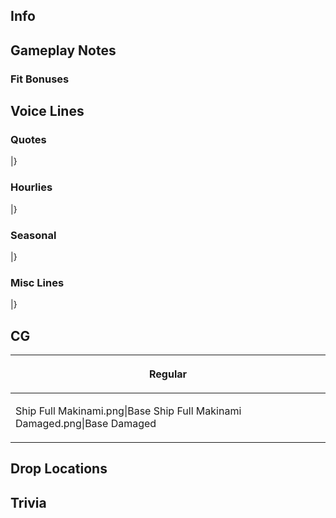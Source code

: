 ==Info==
{{KanmusuInfo|ID=471}}
{{KanmusuInfo|ID=471a}}

==Gameplay Notes==

===Fit Bonuses===
{{:Makinami/Equipment Bonuses}}

==Voice Lines==
===Quotes===
{{ShipquoteHeader}}
{{ShipquoteKai
|scenario = Introduction
|origin = 夕雲型駆逐艦、五番艦の巻波。来たわ。なに？この艦隊。提督、貴方も元気ないわね！私が来たのよ？そう、楽しくいきましょ！
|translation = I'm the 5th Ship of the Yuugumo-class destroyers, Makinami. Reporting in. What's going on with this fleet? Admiral, even you're not looking so good! I'm here, you know? Yeah, let's have some fun!
}}
{{ShipquoteKai|kai = true|scenario = Introduction
|origin =夕雲型駆逐艦、五番艦の巻波。今日も元気よ。提督、何？貴方少し元気がないの？大丈夫、私がいるから。そう、今日も前へ進んでいきましょう。
|translation =I'm the 5th Ship of the Yuugumo-class destroyers, Makinami. Feeling fine today as well. Admiral, what's the matter? You're not feeling up to it? Don't worry about it, I'm here for you. That's right, let's face today head on.
}}
{{ShipquoteKai
|scenario = Library
|origin =夕雲型駆逐艦、五番艦と言えば、この私、巻波！そう、長波姉のいっこ下！長波姉と同じ駆逐隊で、頑張ったよ！そうね～、ソロモンは私の庭みたいなもの…って、それ電探のせいでしょ！？勘弁してよ。ったく。
|translation =I'm known as the 5th ship of the Yuugumo-class destroyers, Makinami. That's right, I come just after big sis Naganami. I worked hard in the same destroyer division as big sis Naganami. Yeah, the Solomons are like my backya... Hey, that was because of RADAR, you know<ref>The superior USN RADAR at the [https://en.wikipedia.org/wiki/Battle_of_Cape_St._George Battle of Cape St. George] allowed the USN ships to get close before launching torpedoes. This resulted in Makinami and Oonami being taken out at the outset of the battle.</ref>!? Give me a break. Sheesh.
}}
{{ShipquoteKai
|scenario = Secretary 1
|origin =えぇ？私？いいわよ。付き合ってあげる。
|translation =Huh? Me? Alright. I'll keep you company.
}}
{{ShipquoteKai|kai = true|scenario = Secretary 1
|origin =うん、私でしょう？いいわ。付き合ってあげる。
|translation =Yeah, you called for me, right? Alright. I'll keep you company.
}}
{{ShipquoteKai
|scenario = Secretary 2
|origin =長波姉、行くの？じゃあ、私も。
|translation =Big sis Naganami, are you heading out? Then I'll come too.
}}
{{ShipquoteKai
|scenario = Secretary 3
|origin =高波、何？長波姉ばっかじゃなくって私にもくっつくなって…はあぁ？提督じゃん！何やってんのこんなとこで？あん？はぁ？意味わかんない！何？
|translation =Takanami, what's the matter? "Stop hogging big sis Naganami all to yourself"... Wha? Oh, it's the Admiral! What are you doing over there? Huh? Whaa? I don't get it! What?
}}
{{ShipquoteKai
|scenario = Idle
|origin =あぁ、金剛さん？いいよね。金剛姉妹は皆素敵だけど、金剛さんは別格！ねぇ、長波姉もそう思うない？えぇ？マジ？そうかな…あぁ、提督！提督は？
|translation =Ah, Kongou? She's great. All the Kongou sisters are wonderful, but Kongou is exceptional! Hey, big sis Naganami, what do you think? Eh? Really? Is that so... Ah, Admiral! Admiral, what do you think?
}}
{{ShipquoteKai
|scenario = Secretary Married
|origin =あはぁ、提督、長波姉見なかった？あぁ、そう。じゃあ、いいっか。あはぁ、お茶入れてあげる。飲むよね？飲むでしょう？
|translation =Aha, Admiral, have you seen big sis Naganami? Ah, I see. Oh well. I know, I'll make you some tea. You'll have some right? Won't you?
}}
{{ShipquoteKai
|scenario = Wedding
|origin =何？こんなとこに呼んで？私、忙しいだけど。ん？これ？…これって…あれ！？うそ！うそ、本当に！？嬉しいんだけど。うわぁ、あの…提督、私も、好き！
|translation =What is it? Why did you call me out here? I'm busy. Hmm? What's this? ...It's a... Wha!? No way! No way, are you serious!? I'm really happy. Whoa, umm... Admiral, I like you too!
}}
{{ShipquoteKai
|scenario = Looking At Scores
|origin =情報見たいな？待っててねぇ〜。これ、ねぇ〜？うん！やれやれ。
|translation =You want to review the information? Wait a minute~. This is what you wanted, right~? Yup! Whew.
}}
{{ShipquoteKai
|scenario = Joining A Fleet
|origin =第三十一駆逐隊、巻波、出ます！各艦、続いて。行くよ〜！
|translation = 31st Destroyer Division, Makinami, heading out! All ships, follow me. Let's goooo~!
}}
{{ShipquoteKai
|scenario = Equipment 1
|origin =ありがとう。いいんじゃない？
|translation =Thank you. This'll do, right?
}}
{{ShipquoteKai
|scenario = Equipment 2
|origin =まあまあね。助かる。
|translation =This works. Thanks.
}}
{{ShipquoteKai|kai = true|scenario = Equipment 2
|origin =なかなかね。ちょっと嬉しい。
|translation =This'll do. I'm kinda happy.
}}
{{ShipquoteKai
|scenario = Equipment 3
|origin =いいんじゃない？ねぇ、長波姉？
|translation =This'll do, right? Don't you think so, big sis Naganami?
}}
{{ShipquoteKai
|scenario = Supply
|origin =いいんじゃない？
|translation =This'll do, right?
}}
{{ShipquoteKai
|scenario = Docking Minor
|origin =ごめん、ちょっと修理。
|translation =Sorry, I'm going in for a quick repair.
}}
{{ShipquoteKai
|scenario = Docking Major
|origin =ごめん、私、ちょっと入院。じゃね。
|translation =Sorry, I'm going to be hospitalised for a while. See ya.
}}
{{ShipquoteKai
|scenario = Construction
|origin =新しい子、できたみたいね。
|translation =Looks like a new girl is done.
}}
{{ShipquoteKai
|scenario = Returning From Sortie
|origin =作戦完了！艦隊無事帰還よ。やれやれ。
|translation = Operation complete! The fleet has returned safely. Whew.
}}
{{ShipquoteKai
|scenario = Starting A Sortie
|origin =旗艦巻波、出撃！皆いい？付いてきて。行きます！
|translation =Flagship Makinami, sortieing! Everyone, ready? Follow me. Let's go!
}}
{{ShipquoteKai
|scenario = Battle Start
|origin =こっちが先に見つけた！今度はこっちから行くからね！砲戦、魚雷戦、用意！
|translation =I found you first! This time I'm going first! Ready the guns and torpedoes!
}}
{{ShipquoteKai
|scenario = Attack
|origin =やらせるもんか！
|translation =Oh no you don't!
}}
{{ShipquoteKai
|scenario = Air Battle/Daytime Spotting/Night Battle Attack
|origin =三十一駆、なめんな！
|translation =Don't underestimate DesDiv31!
}}
{{ShipquoteKai
|scenario = Night Battle
|origin =夜か。やってみる。電探があれば、私達だって！
|translation =Night huh. Let's give it a shot. With RADARs, even we can do it!
}}
{{ShipquoteKai|kai = true|scenario = Night Battle
|origin =夜か。行きますか。三十一駆の本領ってやつ。全艦、単縦陣。ぶっちかまそうか！
|translation =Night huh. Let's get going. We'll show them what DesDiv31 is made of. All ships, line ahead. Let's blow them away!
}}
{{ShipquoteKai
|scenario = MVP
|origin =そう？私が一番？えへぇ。まあ、仕方ないかな。長波姉、見ててくれた？ひぃ！こ、金剛さんも！？
|translation =Really? I'm number one? Ehehe. Well, that's to be expected. Big sis Naganami, did you see? Eek! Ko-Kongou saw too!?
}}
{{ShipquoteKai
|scenario = Minor Damage 1
|origin =うわぁ！
|translation =Whoaa!
}}
{{ShipquoteKai
|scenario = Minor Damage 2
|origin =っだ！いったいどっから！？
|translation =Gah! Where did that come from!?
}}
{{ShipquoteKai
|scenario = Major Damage
|origin =うわはぁ！クソ！撃ちたい放題撃ってくれて！
|translation =Whoaa! Shit! They keep firing at me!
}}
{{ShipquoteKai
|scenario = Sunk
|origin =私…私…また沈むんだ……大波…また、会えるね……また…
|translation =I... I'm... sinking again... Oonami... I'm coming to see you again... once more...
}}
|}
<references/>
{{clear}}

===Hourlies===
{{ShipquoteHeader|type = hourly}}
{{ShipquoteKai|kai = true
|scenario = 00:00
|origin =さあ、今から先の明日。今の日と替えて今！今日は私がそばにいるね。何？今の？えへぇ。よし！
|translation =Now, time to start a new day. A new day is here! I'll be by your side today. What was that? Now? Ehe. Alright!
}}
{{ShipquoteKai|kai = true
|scenario = 01:00
|origin =マルヒトマルマル。ひやぁ〜、ソロモンの一番ひどいころ思えば、静かよね。いいこと、いいこと。
|translation =0100. Phew, it's quite peaceful compared to the worst of the Solomons. Nice, real nice.
}}
{{ShipquoteKai|kai = true
|scenario = 02:00
|origin =マルフタマルマル。提督〜、お茶飲む？入れてみようか？あぁ、そう。じゃあ、待ってて。
|translation =0200. Admiral~, want some tea? Shall I make some then? Ah, OK. Then please wait.
}}
{{ShipquoteKai|kai = true
|scenario = 03:00
|origin =マルサンマルマル。提督、お茶のおかわりは？うん！じゃあ、あぁ〜、次はほうじ茶にしよう。待ってて。
|translation =0300. Admiral, want another cup of tea? OK! Then, uhmm, I'll make some houjicha next<ref>Houjicha is roasted green tea.</ref>. Please wait.
}}
{{ShipquoteKai|kai = true
|scenario = 04:00
|origin =マルヨンマルマル。もうすぐ朝。はわわ。この時間が一番眠くない？えへへぇ。だよね。
|translation =0400. It's almost morning. Whew. This is the sleepiest time of day, right? Ehehe. It sure is.
}}
{{ShipquoteKai|kai = true
|scenario = 05:00
|origin =マルゴ…マル…マル……ふわぁ！ごめん。提督、私寝てた？そろそろ総員起こし掛ける準備しないと。うん！大丈夫！
|translation =05... 0... 0... Whoa! Sorry. Admiral, did I nod off? I need to go get ready to wake the fleet. Yup! I'm fine now!
}}
{{ShipquoteKai|kai = true
|scenario = 06:00
|origin =提督、行くよ。マルロクマルマル。艦隊、総員起こし！朝です！朝！活動開始です！
|translation =Admiral, here I go. 0600. All hands, assemble! It's morning now! Time to get to work!
}}
{{ShipquoteKai|kai = true
|scenario = 07:00
|origin =マルナナマルマル。今日の朝は、これ！巻波の朝カレー。まあ、昨日のなんだけどね。翌日が美味しいな。翌日が。さあ、食べてみて。朝から元気出るから。
|translation =0700. Today we're having this! My Morning Curry. Well, It's just leftovers from last night. But it's more delicious as leftovers. It really is. Go on, try some. It'll perk you right up.
}}
{{ShipquoteKai|kai = true
|scenario = 08:00
|origin =マルハチマルマル。長波姉、おはよう！ん？高波、あんたなんでいつでもくっついてんの？あぁ、は・な・れ・な・さい！
|translation =0800. Big sis Naganami, good morning! Hmm? Takanami, why are you sticking to her? Argh, get. your. hands. off!
}}
{{ShipquoteKai|kai = true
|scenario = 09:00
|origin =マルキュウマルマル。さあ、提督、海に出ましょう。まずは三十一駆で演習かな？長波姉、いいよね？
|translation =0900. Come on Admiral, let's head out to sea. First, shall we have an exercise with DesDiv31? Big sis Naganami, that's alright with you, right?
}}
{{ShipquoteKai|kai = true
|scenario = 10:00
|origin =ヒトマルマルマ…はぁ！あれは…！あのお方たちは…！金剛型高速戦艦姉妹！はぁ、挨拶せんねば…提督、鏡！鏡ある？えへぇ、前髪大丈夫？巻き髪も？えへぇ、よし。
|translation =100... Ah! That's...! They are...! The Kongou-class fast battleship sisters! Ah, I need to say hello... Admiral, a mirror! Do you have a mirror? Hmmm, are my curls alright? *deep breath*, OK then.
}}
{{ShipquoteKai|kai = true
|scenario = 11:00
|origin =金剛さーん！え、そして榛名さん、比叡さん、霧島さん、おはようございます！えぇ、はい！巻波も元気いっぱいです。あぁ、はい。時間ですか？現時刻ヒトヒトマルマルです。
|translation =Kongou!! Uhm, and Haruna, Hiei, and Kirishima too. Good morning! Eh, yes! I'm doing great. Ah, right. The time? It's now 1100.
}}
{{ShipquoteKai|kai = true
|scenario = 12:00
|origin =ふえぇ、緊張した。金剛さん相変わらず素敵だな。あはぁ、提督、ヒトフタマルマル。お昼だ！今日はね、このタッパーとか言う便利な容器に入れてきました。カレーの残りと、麦飯です。海の上でカレー、なんて贅沢でしょう？塩の香りもスパイスです。そんな顔せず。ほら、ねぇ？抜群に美味しい。
|translation =Phew, I was so nervous. Kongou is lovely as always. Ah, Admiral, it's 1200. It's lunchtime! I used this convenient tupperware to store it today. There's leftover curry and barley rice inside. Eating curry while out at sea is so extravagant<ref>The rations for IJN enlisted were typically bland. The weekly curry would typically be the most flavourful food they'd eat.</ref>. The salt in the air makes it tastier. Don't give me that look. Just try some, alright? It's really good.
}}
{{ShipquoteKai|kai = true
|scenario = 13:00
|origin =ヒトサンマルマル。お腹いっぱいになると眠くなっちゃいますよね。ふあぁはへふぇ…少しだけ、眠っちゃいます？
|translation =1300. A full belly makes me really sleepy. *yaaaaawn*... Can I take a short nap?
}}
{{ShipquoteKai|kai = true
|scenario = 14:00
|origin =ヒトヨンマルマル。ん？前方に駆逐隊見ゆ。あれは、第十五駆逐隊。黒潮さんたちですね？
|translation =1400. Hmm? Destroyer division sighted ahead. That's the 15th Destroyer Division. It's Kuroshio and the others, right?
}}
{{ShipquoteKai|kai = true
|scenario = 15:00
|origin =黒潮さん、親潮さん、陽炎さん、お疲れさまです。はい、三十一駆、元気に異常なしです。現時刻ですか？えって…ヒトゴーマルマルです。
|translation =Kuroshio, Oyashio, Kagerou, thanks for your hard work. Yes, DesDiv31 reports all fine and normal. The current time? Uhmm... It's 1500.
}}
{{ShipquoteKai|kai = true
|scenario = 16:00
|origin =ヒトロクマルマル。提督、待機時間、少し暇ですよね。巻波、F作業で少し今晩の兵站を補給してもよろしいでしょうか？もう竿と道具は出していますが…提督、許可願います。
|translation =1600. Admiral, I've got a bit of free time while on stand-by. Shall I do some F-work to supplement our rations for tonight<ref>"F-work" refers to the men casting lines and fishing off the sides of the ship.</ref>? I've already got out the rod and equipment but... Admiral, your permission please.
}}
{{ShipquoteKai|kai = true
|scenario = 17:00
|origin =ヒトナナマルマル。提督、夕焼けが綺麗ですね。F作業の釣果ですか？上々です！じゃあ、今夜はお刺身かですって？残念。違います！
|translation =1700. Admiral, the sunset is beautiful. How did the F-work go? It went great! "Then, are we having sashimi tonight"<ref>Sashimi is sliced raw fish.</ref>? Nope. We're not!
}}
{{ShipquoteKai|kai = true
|scenario = 18:00
|origin =ヒトハチマルマル。お夕飯の支度をします。提督、少し新聞でも見て待っていてください。えぇ？新聞とってないですか？じゃあ、ニュースは？あぁ、映画？あぁ、噂のテレビですね？違う？えぇ？ネット？
|translation =1800. I'll go get started making dinner. Admiral, please read the newspaper while you wait. Huh? You don't have a newspaper? Then where do you get your news? Ah, from videos? Ah, from that "TV" thing? No? Huh? From the internet?
}}
{{ShipquoteKai|kai = true
|scenario = 19:00
|origin =ヒトキュウマルマル。さあ、できました。巻波特製鎮守府カレーです。レシピーは金剛さん直伝でなんですよ。ん？魚ですか？あぁ、はい。このお肉が。いやいや、美味しんですって。食べてみて。
|translation =1900. There, it's done. It's my special Naval Base Curry. Kongou taught me this recipe. Hmm? The fish? Ah, yes. It's the meat I used. No, no, it's delicious, I tell you. Try some.
}}
{{ShipquoteKai|kai = true
|scenario = 20:00
|origin =フタマルマルマル。はい、そうきのタイミングが重要なんです。あと、お魚の処理です…あぁ、提督、聞いてます？
|translation =2000. Yes, the cooking time is important. Also, the preparation of the fish... Hey, Admiral, are you listening?
}}
{{ShipquoteKai|kai = true
|scenario = 21:00
|origin =フタヒトマルマル。ねえ、意外と美味しかったしょう？巻波特製のお魚カレー。まだまだありますからね。
|translation =2100. It was surprisingly good, wasn't it? My special fish curry. There's still more where that came from.
}}
{{ShipquoteKai|kai = true
|scenario = 22:00
|origin =フタフタマルマル。あぁ、大波ですか？そうですね。近いうちに会える気がしてます、私。提督もそう思いますっぽい？…ぽいって…なんですか？
|translation =2200. Ah, Oonami? Yeah. I have a feeling I'll see her again soon. Don't you think so too, Admiral-poi? ...Wait, "poi"... Why did I say that?
}}
{{ShipquoteKai|kai = true
|scenario = 23:00
|origin =提督、時刻はフタサンマルマルです。後は巻波がやっておくので、明日になる前に、少しだけ休んでね？おやすみなさい、提督。うん！また、明日。
|translation =Admiral, the time is now 2300. Just leave everything else to me and go have some rest before tomorrow, alright? Good night, Admiral. Yep! See you tomorrow.
}}
|}
<references/>
{{clear}}

===Seasonal===
{{SeasonalHeaderOld}}
{{SeasonalQuote
|scenario = [[Seasonal/Rainy_Season_2021|Rainy Season 2021]]
|origin = 雨ばっかりだと、元気が出ないね。皆何作ってんの？てるてる坊主？私もやってみよう！提督、教えてよ。 
|translation =	It's hard to be motivated with all this rain. What are all of you making? Teruteru bouzu? I wanna try making one too! Admiral, teach me. 
|audio = Makinami_Rainy Season 2021_Secretary_1.mp3
|notes = 
}}
|}<references/>

{{clear}}

===Misc Lines===
{{SeasonalHeaderOld}}
{{SeasonalQuote
|scenario = [[Spring_2021_Event#Friend_Fleet_Voice_Lines|Spring 2021 Event]]
|origin = 三一駆、巻波、了解！任せて、長波姉！ 
|translation =	DesDiv31, Makinami, understood! Leave it to me, big sis Naganami! 
|audio = Ship_Voice_Makinami_Kai_Spring_2021_Event_Friend_Fleet_1.mp3
|notes = Friend Fleet 1
}}
{{SeasonalQuote
|scenario = [[Spring_2021_Event#Friend_Fleet_Voice_Lines|Spring 2021 Event]]
|origin = 三一駆、戦場海域に到達。長波姉、やるよ！ 
|translation =	DesDiv31 has arrived at the operation area. Big sis Naganami, let's do this! 
|audio = Ship_Voice_Makinami_Kai_Spring_2021_Event_Friend_Fleet_2.mp3
|notes = Friend Fleet 2
}}
|}<references/>

{{clear}}

==CG==
{| class="mw-collapsible mw-collapsed wikitable" style="width: 100%;"
!Regular
|-
|<gallery>
Ship Full Makinami.png|Base
Ship Full Makinami Damaged.png|Base Damaged
</gallery>
|}

==Drop Locations==

==Trivia==

{{Shiplist}}